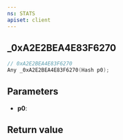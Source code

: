 ```yaml
---
ns: STATS
apiset: client
---
```

## _0xA2E2BEA4E83F6270

```c
// 0xA2E2BEA4E83F6270
Any _0xA2E2BEA4E83F6270(Hash p0);
```


## Parameters
* **p0**:

## Return value